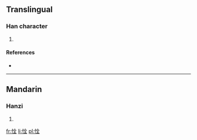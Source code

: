 ==Translingual==

===Han character===
{{Han char|rn=61|rad=心|as=06|sn=9|four=9801<sub>4</sub>|canj=心人一土 (POMG)}}

# {{defn|Han|sort=心06}}

====References====
* {{Han ref|kx=0385.190|dkj=10600|dj=0717.070|hdz=42296.140|uh=606E|ud=24686|bh=CED1|bd=52945}}

----

==Mandarin==

===Hanzi===
{{cmn-hanzi|pin=[[quán]] ([[quan2]])|wg=ch'üan<sup>2</sup>}}

# {{defn|lang=cmn|sort=心06}}

[[fr:恮]]
[[li:恮]]
[[pl:恮]]